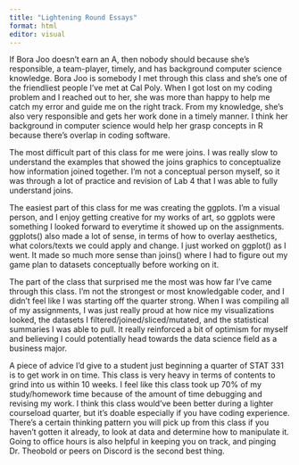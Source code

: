 ```yaml
---
title: "Lightening Round Essays"
format: html
editor: visual
---
```


If Bora Joo doesn't earn an A, then nobody should because she's responsible, a team-player, timely, and has background computer science knowledge. Bora Joo is somebody I met through this class and she's one of the friendliest people I've met at Cal Poly. When I got lost on my coding problem and I reached out to her, she was more than happy to help me catch my error and guide me on the right track. From my knowledge, she's also very responsible and gets her work done in a timely manner. I think her background in computer science would help her grasp concepts in R because there's overlap in coding software.

The most difficult part of this class for me were joins. I was really slow to understand the examples that showed the joins graphics to conceptualize how information joined together. I'm not a conceptual person myself, so it was through a lot of practice and revision of Lab 4 that I was able to fully understand joins.

The easiest part of this class for me was creating the ggplots. I'm a visual person, and I enjoy getting creative for my works of art, so ggplots were something I looked forward to everytime it showed up on the assignments. ggplots() also made a lot of sense, in terms of how to overlay aesthetics, what colors/texts we could apply and change. I just worked on ggplot() as I went. It made so much more sense than joins() where I had to figure out my game plan to datasets conceptually before working on it.

The part of the class that surprised me the most was how far I've came through this class. I'm not the strongest or most knowledgable coder, and I didn't feel like I was starting off the quarter strong. When I was compiling all of my assignments, I was just really proud at how nice my visualizations looked, the datasets I filtered/joined/sliced/mutated, and the statistical summaries I was able to pull. It really reinforced a bit of optimism for myself and believing I could potentially head towards the data science field as a business major.

A piece of advice I'd give to a student just beginning a quarter of STAT 331 is to get work in on time. This class is very heavy in terms of contents to grind into us within 10 weeks. I feel like this class took up 70% of my study/homework time because of the amount of time debugging and revising my work. I think this class would've been better during a lighter courseload quarter, but it's doable especially if you have coding experience. There's a certain thinking pattern you will pick up from this class if you haven't gotten it already, to look at data and determine how to manipulate it. Going to office hours is also helpful in keeping you on track, and pinging Dr. Theobold or peers on Discord is the second best thing.
